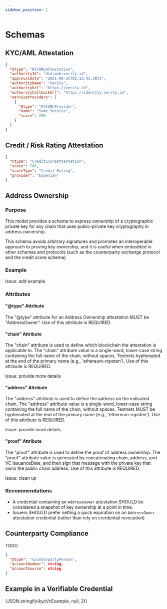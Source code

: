 ```yaml
---
sidebar_position: 1
---
```


# Schemas


## KYC/AML Attestation

```json
{
  "@type": "KYCAMLAttestation",
  "authorityId": "did:web:verity.id",
  "approvalDate": "2021-08-25T02:13:43.387Z",
  "authorityName": "Verity",
  "authorityUrl": "https://verity.id",
  "authorityCallbackUrl": "https://identity.verity.id",
  "serviceProviders": [
    {
      "@type": "KYCAMLProvider",
      "name": "Some Service",
      "score": 200
    }
  ]
}
```

## Credit / Risk Rating Attestation

```json
{
  "@type": "CreditScoreAttestation",
  "score": 700,
  "scoreType": "Credit Rating",
  "provider": "Experian"
}
```

## Address Ownership

### Purpose

This model provides a schema to express ownership of a cryptographic private key for any chain that uses public-private key cryptography in address ownership.

This schema avoids arbitrary signatures and promotes an interoperable approach to proving key ownership, and it is useful when embedded in other schemas and protocols (such as the counterparty exchange protocol and the credit score schema).

### Example

Issue: add example

### Attributes

#### "@type" Attribute

The "@type" attribute for an Address Ownership attestation MUST be "AddressOwner". Use of this attribute is REQUIRED.

#### "chain" Attribute

The "chain" attribute is used to define which blockchain the attestation is applicable to. The "chain" attribute value is a single-word, lower-case string containing the full name of the chain, without spaces. Testnets hyphenated at the end of the primary name (e.g., 'ethereum-ropsten'). Use of this attribute is REQUIRED.

Issue: provide more details

#### "address" Attribute

The "address" attribute is used to define the address on the indicated chain. The "address" attribute value is a single-word, lower-case string containing the full name of the chain, without spaces. Testnets MUST be hyphenated at the end of the primary name (e.g., 'ethereum-ropsten'). Use of this attribute is REQUIRED.

Issue: provide more details

#### "proof" Attribute

The "proof" attribute is used to define the proof of address ownership. The "proof" attribute value is generated by concatenating chain, address, and VC issuanceDate, and then sign that message with the private key that owns the public chain address. Use of this attribute is REQUIRED.

Issue: clean up

### Recommendations

- A credential containing an `AddressOwner` attestation SHOULD be considered a snapshot of key ownership at a point in time.
- Issuers SHOULD prefer setting a quick expiration on an `AddressOwner` attestation credential (rather than rely on crerdential revocation)

## Counterparty Compliance

TODO

```json
{
  "@type": "CounterpartyPerson",
  "accountNumber": string,
  "accountSource": string
}
```

## Example in a Verifiable Credential

<CodeBlock className="language-json">
  {JSON.stringify(kycVcExample, null, 2)}
</CodeBlock>
